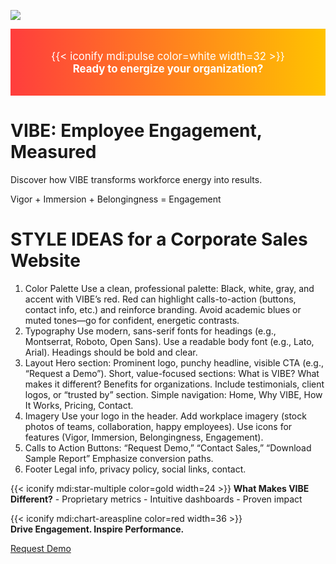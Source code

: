 ![](img/logo.png)

<div style="background:linear-gradient(90deg,#ff3d3d,#ffc300);padding:1em;text-align:center;color:white;font-size:1.2em;">
{{< iconify mdi:pulse color=white width=32 >}}  
**Ready to energize your organization?**
</div>

# [VIBE]{.vibe}: Employee Engagement, Measured

Discover how VIBE transforms workforce energy into results.  

[Vigor]{.vibe} + [Immersion]{.vibe} + [Belongingness]{.vibe} = [Engagement]{.vibe}

# STYLE IDEAS for a Corporate Sales Website
1. Color Palette
Use a clean, professional palette: Black, white, gray, and accent with VIBE’s red.
Red can highlight calls-to-action (buttons, contact info, etc.) and reinforce branding.
Avoid academic blues or muted tones—go for confident, energetic contrasts.
2. Typography
Use modern, sans-serif fonts for headings (e.g., Montserrat, Roboto, Open Sans).
Use a readable body font (e.g., Lato, Arial).
Headings should be bold and clear.
3. Layout
Hero section: Prominent logo, punchy headline, visible CTA (e.g., "Request a Demo").
Short, value-focused sections: What is VIBE? What makes it different? Benefits for organizations.
Include testimonials, client logos, or “trusted by” section.
Simple navigation: Home, Why VIBE, How It Works, Pricing, Contact.
4. Imagery
Use your logo in the header.
Add workplace imagery (stock photos of teams, collaboration, happy employees).
Use icons for features (Vigor, Immersion, Belongingness, Engagement).
5. Calls to Action
Buttons: "Request Demo," "Contact Sales," "Download Sample Report"
Emphasize conversion paths.
6. Footer
Legal info, privacy policy, social links, contact.

::: {.callout-note}
{{< iconify mdi:star-multiple color=gold width=24 >}}
**What Makes VIBE Different?**
- Proprietary metrics
- Intuitive dashboards
- Proven impact
:::


{{< iconify mdi:chart-areaspline color=red width=36 >}}  
**Drive Engagement. Inspire Performance.**

[Request Demo](contact.qmd){.btn .btn-danger}